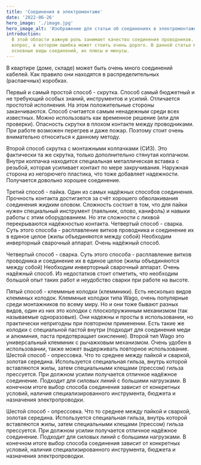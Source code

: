```yaml
---
title: 'Соединения в электромонтаже'
date: '2022-06-26'
hero_image: './image.jpg'
hero_image_alt: 'Изображение для статьи об соединениях в электромонтаже'
introduction:
  В этой области важную роль занимает качество соединения проводников. Это тот
  вопрос, в котором ошибка может стоить очень дорого. В данной статье мы укажем
  основные виды соединений, их плюсы и минусы.
---
```


<p class="article__content">
  В квартире (доме, складе) может быть очень много соединений кабелей. Как
  правило они находятся в распределительных (распаечных) коробках.
</p>
<p class="article__content">
  Первый и самый простой способ - скрутка. Способ самый бюджетный и не требующий
  особых знаний, инструментов и усилий. Отличается простотой исполнения. На этом
  положительные стороны заканчиваются. Способ считается самым ненадежным среди
  всех известных. Можно использовать как временное решение (или для проверки).
  Опасность скрутки в плохом контакте между проводниками. При работе возможен
  перегрев и даже пожар. Поэтому стоит очень внимательно относиться к данному
  методу.
</p>
<p class="article__content">
  Второй способ скрутка с монтажными колпачками (СИЗ). Это фактически та же
  скрутка, только дополнительно стянутая колпачком. Внутри колпачка находится
  специальная металлическая вставка с резьбой, которая усиливает контакт по мере
  закручивания. Наружная сторона из негорючего пластика, что тоже добавляет
  надежности. Получается довольно хорошее соединение.
</p>
<p class="article__content">
  Третий способ - пайка. Один из самых надёжных способов соединения. Прочность
  контакта достигается за счёт хорошего обволакивания соединения жидким оловом.
  Сложность состоит в том, что для пайки нужен специальный инструмент (паяльник,
  олово, канифоль) и навыки работы с этим оборудованием. Но эти сложности с
  лихвой перекрываются надёжностью контакта. Четвертый способ - сварка. Суть
  этого способа - расплавление витков проводника и соединение их в единое целое
  (жилы объединяются между собой) Необходим инверторный сварочный аппарат. Очень
  надёжный способ.
</p>

<p class="article__content">
  Четвертый способ - сварка. Суть этого способа - расплавление витков проводника
  и соединение их в единое целое (жилы объединяются между собой) Необходим
  инверторный сварочный аппарат. Очень надёжный способ. Из недостатков стоит
  отметить, что необходим большой опыт таких работ и неудобство сварки при
  работе на высоте.
</p>

<p class="article__content">
  Пятый способ - клеммные колодки (клеммники). Есть несколько видов клеммных
  колодок. Клеммные колодки типа Wago, очень популярные среди монтажников по
  всему миру. Но и они тоже бывают разных видов, один из них это колодки с
  плоскопружинным механизмом (так называемые одноразовые). Они надежны и просты
  в использовании, но практически непригодны при повторном применении. Есть
  такие же колодки с специальной пастой внутри (подходит для соединения меди и
  алюминия, паста предотвращает окисление). Второй тип Wago это универсальный
  клеммник с рычажковым механизмом. Очень удобен в использовании, также может
  выдерживать повторное использование. Шестой способ - опрессовка. Что то
  среднее между пайкой и сваркой, золотая середина. Используется специальная
  гильза, внутрь которой вставляются жилы, затем специальными клещами (прессом)
  гильза прессуется. При должном усилии получается отличное надёжное соединение.
  Подходит для силовых линий с большими нагрузками. В конечном итоге выбор
  способа соединения зависит от конкретных условий, наличия специализированного
  инструмента, бюджета и назначения электропроводки.
</p>

<p class="article__content">
  Шестой способ - опрессовка. Что то среднее между пайкой и сваркой, золотая
  середина. Используется специальная гильза, внутрь которой вставляются жилы,
  затем специальными клещами (прессом) гильза прессуется. При должном усилии
  получается отличное надёжное соединение. Подходит для силовых линий с большими
  нагрузками. В конечном итоге выбор способа соединения зависит от конкретных
  условий, наличия специализированного инструмента, бюджета и назначения
  электропроводки.
</p>
